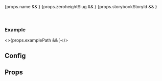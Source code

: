 
<div style={{ display: "flex", gap: 24 }}>
  {props.name && <ExternalLinkCard type="github" componentName={props.name} />}
  {props.zeroheightSlug && <ExternalLinkCard type="zeroheight" slug={props.zeroheightSlug} />}
  {props.storybookStoryId && <ExternalLinkCard type="storybook" storyId={props.storybookStoryId} />}
</div>

<br />
<ComponentHeader name={props.constructorName} />
<br />

### Example

<>{props.examplePath && <Canvas path={props.examplePath} />}</>

<h2>Config</h2>
<ConfigTable name={props.constructorName} />

<h2>Props</h2>
<PropTable name={props.constructorName} />
